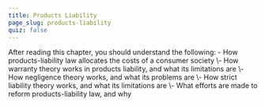 ```yaml
---
title: Products Liability
page_slug: products-liability
quiz: false
---
```

<div className="content-chunk" data-subsection-id = "Products-Liability-17pt">
<Info title="LEARNING OBJECTIVES">After reading this chapter, you should understand the following: - How products-liability law allocates the costs of a consumer society  
\- How warranty theory works in products liability, and what its limitations are  
\- How negligence theory works, and what its problems are  
\- How strict liability theory works, and what its limitations are  
\- What efforts are made to reform products-liability law, and why</Info>
</div>
